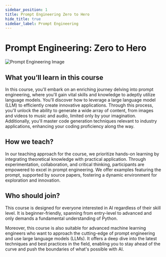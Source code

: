 ```yaml
---
sidebar_position: 1
title: Prompt Engineering Zero to Hero
hide_title: true
sidebar_label: Prompt Engineering
---
```


# Prompt Engineering: Zero to Hero

![Prompt Engineering Image](./img/prompt-eng.png)

## What you’ll learn in this course

In this course, you'll embark on an enriching journey delving into prompt engineering, where you'll gain vital skills and knowledge to adeptly utilize language models. You'll discover how to leverage a large language model (LLM) to efficiently create innovative applications. Through this process, you'll unlock the ability to generate a wide array of content, from images and videos to music and audio, limited only by your imagination. Additionally, you'll master code generation techniques relevant to industry applications, enhancing your coding proficiency along the way.

## How we teach?

In our teaching approach for the course, we prioritize hands-on learning by integrating theoretical knowledge with practical application. Through experimentation, collaboration, and critical thinking, participants are empowered to excel in prompt engineering. We offer examples featuring the prompt, supported by source papers, fostering a dynamic environment for exploration and innovation.

## Who should join?

This course is designed for everyone interested in AI regardless of their skill level. It is beginner-friendly, spanning from entry-level to advanced and only demands a fundamental understanding of Python.

Moreover, this course is also suitable for advanced machine learning engineers who want to approach the cutting-edge of prompt engineering and use large language models (LLMs). It offers a deep dive into the latest techniques and best practices in the field, enabling you to stay ahead of the curve and push the boundaries of what's possible with AI.
